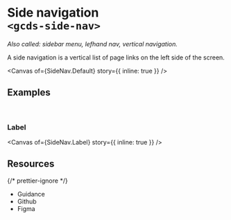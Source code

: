 
<Meta of={SideNav} name="Overview" />

# Side navigation<br/>`<gcds-side-nav>`

_Also called: sidebar menu, lefhand nav, vertical navigation._

A side navigation is a vertical list of page links on the left side of the screen.

<Canvas of={SideNav.Default} story={{ inline: true }} />

## Examples

<br />

### Label

<Canvas of={SideNav.Label} story={{ inline: true }} />

## Resources

{/* prettier-ignore */}
<ul className="resources-list">
  <li>
    <gcds-link size="regular" href="https://design-system.alpha.canada.ca/en/components/side-navigation/" target="_blank">Guidance</gcds-link>
  </li>
  <li>
    <gcds-link size="regular" href="https://github.com/cds-snc/gcds-components/tree/main/packages/web/src/components/gcds-side-nav" target="_blank">Github</gcds-link>
  </li>
  <li>
    <gcds-link size="regular" href="https://www.figma.com/file/mh2maMG2NBtk41k1O1UGHV/Canadian-Digital-Service%E2%80%A8---GC-Design-System?type=design&node-id=5633-11428&mode=design&t=oJq0gIzGGCLVfPM6-0" target="_blank">Figma</gcds-link>
  </li>
</ul>
